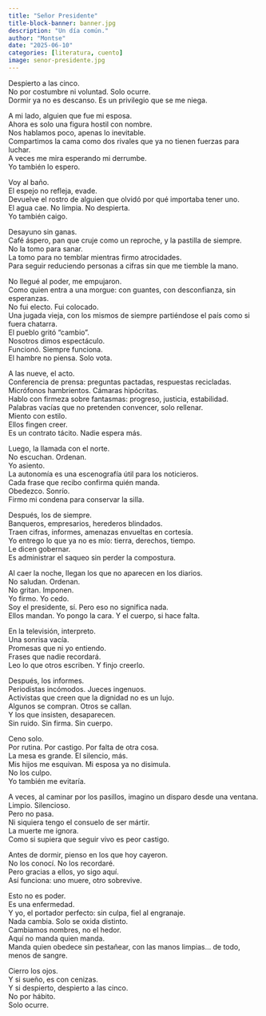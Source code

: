 ```yaml
---
title: "Señor Presidente"
title-block-banner: banner.jpg
description: "Un día común."
author: "Montse"
date: "2025-06-10"
categories: [literatura, cuento]
image: senor-presidente.jpg
---
```


Despierto a las cinco.  
No por costumbre ni voluntad. Solo ocurre.  
Dormir ya no es descanso. Es un privilegio que se me niega.  

A mi lado, alguien que fue mi esposa.  
Ahora es solo una figura hostil con nombre.  
Nos hablamos poco, apenas lo inevitable.  
Compartimos la cama como dos rivales que ya no tienen fuerzas para luchar.  
A veces me mira esperando mi derrumbe.  
Yo también lo espero.  

Voy al baño.  
El espejo no refleja, evade.  
Devuelve el rostro de alguien que olvidó por qué importaba tener uno.  
El agua cae. No limpia. No despierta.  
Yo también caigo.  

Desayuno sin ganas.  
Café áspero, pan que cruje como un reproche, y la pastilla de siempre.  
No la tomo para sanar.  
La tomo para no temblar mientras firmo atrocidades.  
Para seguir reduciendo personas a cifras sin que me tiemble la mano.  

No llegué al poder, me empujaron.  
Como quien entra a una morgue: con guantes, con desconfianza, sin esperanzas.  
No fui electo. Fui colocado.  
Una jugada vieja, con los mismos de siempre partiéndose el país como si fuera chatarra.  
El pueblo gritó "cambio".  
Nosotros dimos espectáculo.  
Funcionó. Siempre funciona.  
El hambre no piensa. Solo vota.  

A las nueve, el acto.  
Conferencia de prensa: preguntas pactadas, respuestas recicladas.  
Micrófonos hambrientos. Cámaras hipócritas.  
Hablo con firmeza sobre fantasmas: progreso, justicia, estabilidad.  
Palabras vacías que no pretenden convencer, solo rellenar.  
Miento con estilo.  
Ellos fingen creer.  
Es un contrato tácito. Nadie espera más.  

Luego, la llamada con el norte.  
No escuchan. Ordenan.  
Yo asiento.  
La autonomía es una escenografía útil para los noticieros.  
Cada frase que recibo confirma quién manda.  
Obedezco. Sonrío.  
Firmo mi condena para conservar la silla.  

Después, los de siempre.  
Banqueros, empresarios, herederos blindados.  
Traen cifras, informes, amenazas envueltas en cortesía.  
Yo entrego lo que ya no es mío: tierra, derechos, tiempo.  
Le dicen gobernar.  
Es administrar el saqueo sin perder la compostura.  

Al caer la noche, llegan los que no aparecen en los diarios.  
No saludan. Ordenan.  
No gritan. Imponen.  
Yo firmo. Yo cedo.  
Soy el presidente, sí. Pero eso no significa nada.  
Ellos mandan. Yo pongo la cara. Y el cuerpo, si hace falta.  

En la televisión, interpreto.  
Una sonrisa vacía.  
Promesas que ni yo entiendo.  
Frases que nadie recordará.  
Leo lo que otros escriben. Y finjo creerlo.  

Después, los informes.  
Periodistas incómodos. Jueces ingenuos.  
Activistas que creen que la dignidad no es un lujo.  
Algunos se compran. Otros se callan.  
Y los que insisten, desaparecen.  
Sin ruido. Sin firma. Sin cuerpo.  

Ceno solo.  
Por rutina. Por castigo. Por falta de otra cosa.  
La mesa es grande. El silencio, más.  
Mis hijos me esquivan. Mi esposa ya no disimula.  
No los culpo.  
Yo también me evitaría.  

A veces, al caminar por los pasillos, imagino un disparo desde una ventana.  
Limpio. Silencioso.  
Pero no pasa.  
Ni siquiera tengo el consuelo de ser mártir.  
La muerte me ignora.  
Como si supiera que seguir vivo es peor castigo.  

Antes de dormir, pienso en los que hoy cayeron.  
No los conocí. No los recordaré.  
Pero gracias a ellos, yo sigo aquí.  
Así funciona: uno muere, otro sobrevive.  

Esto no es poder.  
Es una enfermedad.  
Y yo, el portador perfecto: sin culpa, fiel al engranaje.  
Nada cambia. Solo se oxida distinto.  
Cambiamos nombres, no el hedor.  
Aquí no manda quien manda.  
Manda quien obedece sin pestañear, con las manos limpias… de todo, menos de sangre.  

Cierro los ojos.  
Y si sueño, es con cenizas.  
Y si despierto, despierto a las cinco.  
No por hábito.  
Solo ocurre.  